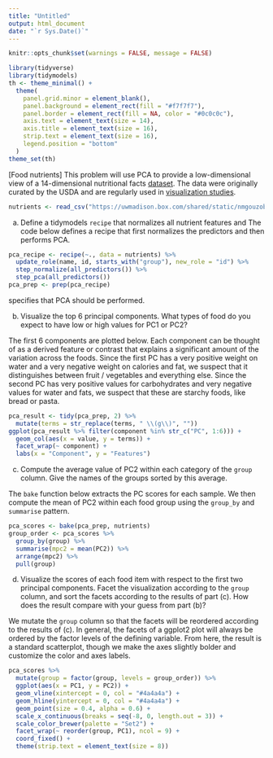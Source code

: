 ```yaml
---
title: "Untitled"
output: html_document
date: "`r Sys.Date()`"
---
```


```r
knitr::opts_chunk$set(warnings = FALSE, message = FALSE)
```

```r
library(tidyverse)
library(tidymodels)
th <- theme_minimal() + 
  theme(
    panel.grid.minor = element_blank(),
    panel.background = element_rect(fill = "#f7f7f7"),
    panel.border = element_rect(fill = NA, color = "#0c0c0c"),
    axis.text = element_text(size = 14),
    axis.title = element_text(size = 16),
    strip.text = element_text(size = 16),
    legend.position = "bottom"
  )
theme_set(th)
```


[Food nutrients] This problem will use PCA to provide a low-dimensional view
of a 14-dimensional nutritional facts
[dataset](https://uwmadison.box.com/shared/static/nmgouzobq5367aex45pnbzgkhm7sur63.csv).
The data were originally curated by the USDA and are regularly used in
[visualization studies](http://bl.ocks.org/syntagmatic/raw/3150059/).
    
```r
nutrients <- read_csv("https://uwmadison.box.com/shared/static/nmgouzobq5367aex45pnbzgkhm7sur63.csv")
```
    
a. Define a tidymodels `recipe` that normalizes all nutrient features and The
code below defines a recipe that first normalizes the predictors and then
performs PCA.

```r
pca_recipe <- recipe(~., data = nutrients) %>%
  update_role(name, id, starts_with("group"), new_role = "id") %>%
  step_normalize(all_predictors()) %>%
  step_pca(all_predictors())
pca_prep <- prep(pca_recipe)
```

specifies that PCA should be performed.

b. Visualize the top 6 principal components. What types of food do you expect to
have low or high values for PC1 or PC2?

The first 6 components are plotted below. Each component can be thought of as a
derived feature or contrast that explains a significant amount of the variation
across the foods. Since the first PC has a very positive weight on water and a
very negative weight on calories and fat, we suspect that it distinguishes
between fruit / vegetables and everything else. Since the second PC has very
positive values for carbohydrates and very negative values for water and fats,
we suspect that these are starchy foods, like bread or pasta.

```r
pca_result <- tidy(pca_prep, 2) %>%
  mutate(terms = str_replace(terms, " \\(g\\)", ""))
ggplot(pca_result %>% filter(component %in% str_c("PC", 1:6))) +
  geom_col(aes(x = value, y = terms)) +
  facet_wrap(~ component) +
  labs(x = "Component", y = "Features")
```

c. Compute the average value of PC2 within each category of the `group` column.
Give the names of the groups sorted by this average.

The `bake` function below extracts the PC scores for each sample. We then
compute the mean of PC2 within each food group using the `group_by` and
`summarise` pattern.

```r
pca_scores <- bake(pca_prep, nutrients)
group_order <- pca_scores %>%
  group_by(group) %>%
  summarise(mpc2 = mean(PC2)) %>%
  arrange(mpc2) %>%
  pull(group)
```

d. Visualize the scores of each food item with respect to the first two
principal components. Facet the visualization according to the `group` column,
and sort the facets according to the results of part (c). How does the result
compare with your guess from part (b)?

We mutate the `group` column so that the facets will be reordered according to
the results of (c). In general, the facets of a ggplot2 plot will always be
ordered by the factor levels of the defining variable. From here, the result is
a standard scatterplot, though we make the axes slightly bolder and customize
the color and axes labels.

```r
pca_scores %>%
  mutate(group = factor(group, levels = group_order)) %>%
  ggplot(aes(x = PC1, y = PC2)) +
  geom_vline(xintercept = 0, col = "#4a4a4a") +
  geom_hline(yintercept = 0, col = "#4a4a4a") +
  geom_point(size = 0.4, alpha = 0.6) +
  scale_x_continuous(breaks = seq(-8, 0, length.out = 3)) +
  scale_color_brewer(palette = "Set2") +
  facet_wrap(~ reorder(group, PC1), ncol = 9) +
  coord_fixed() +
  theme(strip.text = element_text(size = 8))
```